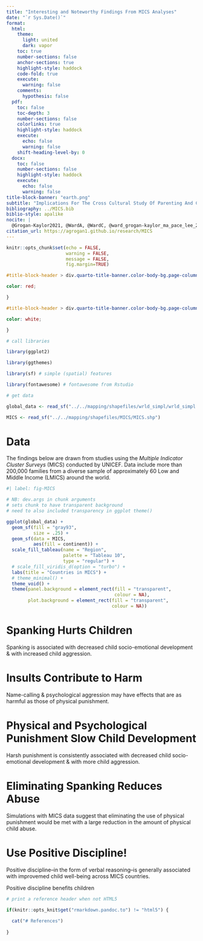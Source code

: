 ```yaml
---
title: "Interesting and Noteworthy Findings From MICS Analyses"
date: "`r Sys.Date()`"
format: 
  html:
    theme: 
      light: united
      dark: vapor
    toc: true
    number-sections: false
    anchor-sections: true
    highlight-style: haddock
    code-fold: true
    execute:
      warning: false
    comments:
      hypothesis: false
  pdf:
    toc: false
    toc-depth: 3
    number-sections: false
    colorlinks: true
    highlight-style: haddock
    execute:
      echo: false
      warning: false
    shift-heading-level-by: 0  
  docx:
    toc: false
    number-sections: false
    highlight-style: haddock
    execute:
      echo: false
      warning: false     
title-block-banner: "earth.png"
subtitle: "Implications For The Cross Cultural Study Of Parenting And Child Development"
bibliography: ../MICS.bib
biblio-style: apalike
nocite: |
  @Grogan-Kaylor2021, @WardA, @WardC, @ward_grogan-kaylor_ma_pace_lee_2021, @Pace2019, @Ma2022
citation_url: https://agrogan1.github.io/research/MICS
---
```


```r

knitr::opts_chunk$set(echo = FALSE,
                      warning = FALSE,
                      message = FALSE,
                      fig.margin=TRUE)

```

```css

#title-block-header > div.quarto-title-banner.color-body-bg.page-columns.page-full > div > h1 {

color: red;

}

#title-block-header > div.quarto-title-banner.color-body-bg.page-columns.page-full > div > p {

color: white;

}

```


```r

# call libraries

library(ggplot2)

library(ggthemes)

library(sf) # simple (spatial) features

library(fontawesome) # fontawesome from Rstudio

```

```r

# get data

global_data <- read_sf("../../mapping/shapefiles/wrld_simpl/wrld_simpl.shp")

MICS <- read_sf("../../mapping/shapefiles/MICS/MICS.shp")

```

# Data 

The findings below are drawn from studies using the *Multiple Indicator Cluster Surveys* (MICS) conducted by UNICEF. Data include more than 200,000 families from a diverse sample of approximately 60 Low and Middle Income (LMICS) around the world.

```r
#| label: fig-MICS

# NB: dev.args in chunk arguments
# sets chunk to have transparent background
# need to also included transparency in ggplot theme()

ggplot(global_data) +
  geom_sf(fill = "gray93",
          size = .25) +
  geom_sf(data = MICS, 
          aes(fill = continent)) +
  scale_fill_tableau(name = "Region",
                     palette = "Tableau 10", 
                     type = "regular") +
  # scale_fill_viridis_d(option = "turbo") +
  labs(title = "Countries in MICS") +
  # theme_minimal() +
  theme_void() +
  theme(panel.background = element_rect(fill = "transparent", 
                                        colour = NA),
        plot.background = element_rect(fill = "transparent", 
                                       colour = NA))

```

# Spanking Hurts Children

Spanking is associated with decreased child socio-emotional development & with increased child aggression.

# Insults Contribute to Harm

Name-calling & psychological aggression may have effects that are as harmful as those of physical punishment.

# Physical and Psychological Punishment Slow Child Development

Harsh punishment is consistently associated with decreased child socio-emotional development & with more child aggression.

# Eliminating Spanking Reduces Abuse

Simulations with MICS data suggest that eliminating the use of physical punishment would be met with a large reduction in the amount of physical child abuse.

# Use Positive Discipline!

Positive discipline--in the form of verbal reasoning--is generally associated with improvemed child well-being across MICS countries. 

Positive discipline benefits children

```r

# print a reference header when not HTML5

if(knitr::opts_knit$get("rmarkdown.pandoc.to") != "html5") {
  
  cat("# References")
  
}

```
